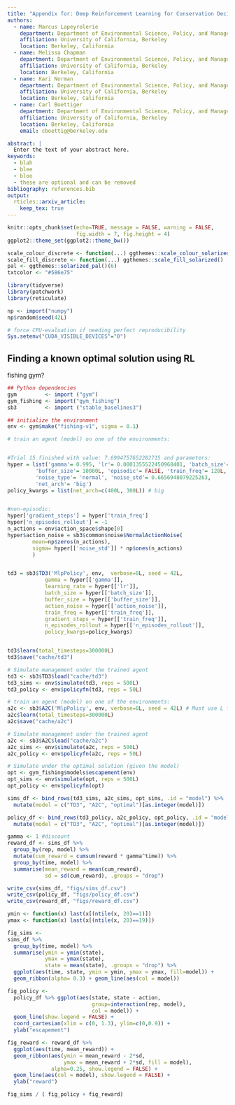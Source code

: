 ```yaml
---
title: "Appendix for: Deep Reinforcement Learning for Conservation Decisions"
authors:
  - name: Marcus Lapeyrolerie
    department: Department of Environmental Science, Policy, and Management
    affiliation: University of California, Berkeley
    location: Berkeley, California
  - name: Melissa Chapman
    department: Department of Environmental Science, Policy, and Management
    affiliation: University of California, Berkeley
    location: Berkeley, California
  - name: Kari Norman
    department: Department of Environmental Science, Policy, and Management
    affiliation: University of California, Berkeley
    location: Berkeley, California
  - name: Carl Boettiger
    department: Department of Environmental Science, Policy, and Management
    affiliation: University of California, Berkeley
    location: Berkeley, California
    email: cboettig@berkeley.edu

abstract: |
  Enter the text of your abstract here.
keywords:
  - blah
  - blee
  - bloo
  - these are optional and can be removed
bibliography: references.bib
output: 
  rticles::arxiv_article:
    keep_tex: true
---
```


```r
knitr::opts_chunk$set(echo=TRUE, message = FALSE, warning = FALSE,
                      fig.width = 7, fig.height = 4)
ggplot2::theme_set(ggplot2::theme_bw())

scale_colour_discrete <- function(...) ggthemes::scale_colour_solarized()
scale_fill_discrete <- function(...) ggthemes::scale_fill_solarized()
pal <- ggthemes::solarized_pal()(6)
txtcolor <- "#586e75"
```

```r
library(tidyverse)
library(patchwork)
library(reticulate)

np <- import("numpy")
np$random$seed(42L)

# force CPU-evaluation if needing perfect reproducibility
Sys.setenv("CUDA_VISIBLE_DEVICES"="0")

```

## Finding a known optimal solution using RL

fishing gym?

```r
## Python dependencies
gym         <- import ("gym")
gym_fishing <- import("gym_fishing")
sb3         <- import ("stable_baselines3")

## initialize the environment
env <- gym$make("fishing-v1", sigma = 0.1)
```

```r
# train an agent (model) on one of the environments:


#Trial 15 finished with value: 7.6994757652282715 and parameters: 
hyper = list('gamma'= 0.995, 'lr'= 0.0001355522450968401, 'batch_size'= 128L, 
         'buffer_size'= 10000L, 'episodic'= FALSE, 'train_freq'= 128L, 
         'noise_type'= 'normal', 'noise_std'= 0.6656948079225263, 
         'net_arch'= 'big')
policy_kwargs = list(net_arch=c(400L, 300L)) # big


#non-episodic:
hyper['gradient_steps'] = hyper['train_freq']
hyper['n_episodes_rollout'] = -1
n_actions = env$action_space$shape[0]
hyper$action_noise = sb3$common$noise$NormalActionNoise(
        mean=np$zeros(n_actions),
        sigma= hyper[['noise_std']] * np$ones(n_actions)
        )


td3 = sb3$TD3('MlpPolicy', env,  verbose=0L, seed = 42L,
            gamma = hyper[['gamma']],
            learning_rate = hyper[['lr']],
            batch_size = hyper[['batch_size']],            
            buffer_size = hyper[['buffer_size']],
            action_noise = hyper[['action_noise']],
            train_freq = hyper[['train_freq']],
            gradient_steps = hyper[['train_freq']],
            n_episodes_rollout = hyper[['n_episodes_rollout']],
            policy_kwargs=policy_kwargs)


td3$learn(total_timesteps=300000L)
td3$save("cache/td3")
```

```r
# Simulate management under the trained agent
td3 <- sb3$TD3$load("cache/td3")
td3_sims <- env$simulate(td3, reps = 500L)
td3_policy <- env$policyfn(td3, reps = 50L)
```



```r
# train an agent (model) on one of the environments:
a2c <- sb3$A2C('MlpPolicy', env, verbose=0L, seed = 42L) # Must use L for integers!
a2c$learn(total_timesteps=300000L)
a2c$save("cache/a2c")
```

```r
# Simulate management under the trained agent
a2c <- sb3$A2C$load("cache/a2c")
a2c_sims <- env$simulate(a2c, reps = 500L)
a2c_policy <- env$policyfn(a2c, reps = 50L)
```



```r
# Simulate under the optimal solution (given the model)
opt <- gym_fishing$models$escapement(env)
opt_sims <- env$simulate(opt, reps = 500L)
opt_policy <- env$policyfn(opt)
```

```r
sims_df <- bind_rows(td3_sims, a2c_sims, opt_sims, .id = "model") %>%
  mutate(model = c("TD3", "A2C", "optimal")[as.integer(model)])

policy_df <- bind_rows(td3_policy, a2c_policy, opt_policy, .id = "model") %>%
  mutate(model = c("TD3", "A2C", "optimal")[as.integer(model)])

gamma <- 1 #discount
reward_df <- sims_df %>% 
  group_by(rep, model) %>%
  mutate(cum_reward = cumsum(reward * gamma^time)) %>%
  group_by(time, model) %>%
  summarise(mean_reward = mean(cum_reward), 
            sd = sd(cum_reward), .groups = "drop")

```


```r
write_csv(sims_df, "figs/sims_df.csv")
write_csv(policy_df, "figs/policy_df.csv")
write_csv(reward_df, "figs/reward_df.csv")
```

```r
ymin <- function(x) last(x[(ntile(x, 20)==1)])
ymax <- function(x) last(x[(ntile(x, 20)==19)])

fig_sims <- 
sims_df %>% 
  group_by(time, model) %>% 
  summarise(ymin = ymin(state),
            ymax = ymax(state),
            state = mean(state), .groups = "drop") %>%
  ggplot(aes(time, state, ymin = ymin, ymax = ymax, fill=model)) + 
  geom_ribbon(alpha= 0.3) + geom_line(aes(col = model))
```


```r
fig_policy <- 
  policy_df %>% ggplot(aes(state, state - action, 
                           group=interaction(rep, model),
                           col = model)) + 
  geom_line(show.legend = FALSE) + 
  coord_cartesian(xlim = c(0, 1.3), ylim=c(0,0.9)) + 
  ylab("escapement")
```

```r

fig_reward <- reward_df %>% 
  ggplot(aes(time, mean_reward)) + 
  geom_ribbon(aes(ymin = mean_reward - 2*sd, 
                  ymax = mean_reward + 2*sd, fill = model),
              alpha=0.25, show.legend = FALSE) + 
  geom_line(aes(col = model), show.legend = FALSE) + 
  ylab("reward")
```

```r
fig_sims / ( fig_policy + fig_reward)
```
```r
```
